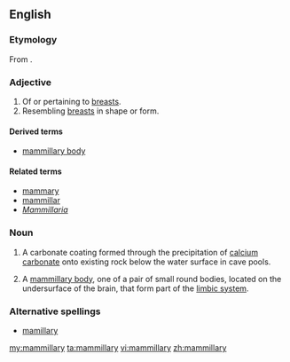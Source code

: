 ==English==

===Etymology===

From {{etyl|la}} {{term|lang=la|mamillaris}}.

===Adjective===
{{en-adj}}

# Of or pertaining to [[breasts]].
# Resembling [[breast]]s in shape or form.

====Derived terms====
* [[mammillary body]]

====Related terms====
* [[mammary]]
* [[mammillar]]
* ''[[Mammillaria]]''

===Noun===
{{en-noun|mammillaries}}

# {{geology|speleology}} A carbonate coating formed through the precipitation of [[calcium]] [[carbonate]] onto existing rock below the water surface in cave pools.
# {{anatomy}} A [[mammillary body]], one of a pair of small round bodies, located on the undersurface of the brain, that form part of the [[limbic system]].

===Alternative spellings===
* [[mamillary]]

[[my:mammillary]]
[[ta:mammillary]]
[[vi:mammillary]]
[[zh:mammillary]]